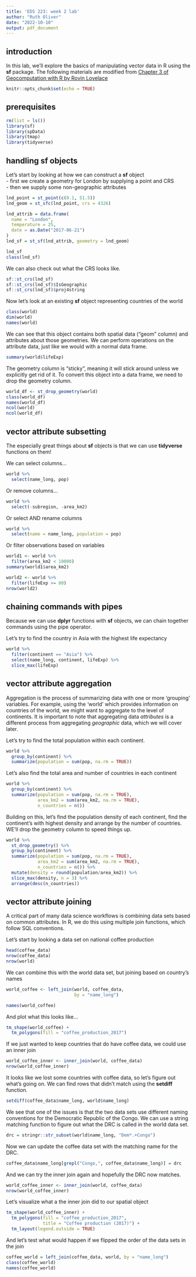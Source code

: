 ```yaml
---
title: 'EDS 223: week 2 lab'
author: "Ruth Oliver"
date: "2022-10-10"
output: pdf_document
---
```


## introduction
In this lab, we'll explore the basics of manipulating vector data in R using the **sf** package.
The following materials are modified from [Chapter 3 of Geocomputation with R by Rovin Lovelace](https://geocompr.robinlovelace.net/attr.html)
```r
knitr::opts_chunk$set(echo = TRUE)
```

## prerequisites

```r
rm(list = ls())
library(sf)
library(spData)
library(tmap)
library(tidyverse)
```

## handling sf objects

Let's start by looking at how we can construct a **sf** object  
-   first we create a geometry for London by supplying a point and CRS  
-   then we supply some non-geographic attributes

```r
lnd_point = st_point(c(0.1, 51.5))
lnd_geom = st_sfc(lnd_point, crs = 4326)

lnd_attrib = data.frame(
  name = "London",
  temperature = 25,
  date = as.Date("2017-06-21")
)
lnd_sf = st_sf(lnd_attrib, geometry = lnd_geom)

lnd_sf
class(lnd_sf)
```

We can also check out what the CRS looks like.
```r
sf::st_crs(lnd_sf)
sf::st_crs(lnd_sf)$IsGeographic
sf::st_crs(lnd_sf)$proj4string
```

Now let's look at an existing **sf** object representing countries of the world

```r
class(world)
dim(world)
names(world)
```

We can see that this object contains both spatial data ("geom" column) and attributes about those geometries. We can perform operations on the attribute data, just like we would with a normal data frame.

```r
summary(world$lifeExp)
```

The geometry column is "sticky", meaning it will stick around unless we explicitly get rid of it. To convert this object into a data frame, we need to drop the geometry column.

```r
world_df <- st_drop_geometry(world)
class(world_df)
names(world_df)
ncol(world)
ncol(world_df)
```

## vector attribute subsetting
The especially great things about **sf** objects is that we can use **tidyverse** functions on them!

We can select columns...
```r
world %>%
  select(name_long, pop)
```

Or remove columns...
```r
world %>%
  select(-subregion, -area_km2)
```

Or select AND rename columns
```r
world %>%
  select(name = name_long, population = pop)
```

Or filter observations based on variables
```r
world1 <- world %>%
  filter(area_km2 < 10000)
summary(world1$area_km2)

world2 <- world %>%
  filter(lifeExp >= 80)
nrow(world2)
```

## chaining commands with pipes
Because we can use **dplyr** functions with **sf** objects, we can chain together commands using the pipe operator.

Let's try to find the country in Asia with the highest life expectancy
```r
world %>%
  filter(continent == "Asia") %>%
  select(name_long, continent, lifeExp) %>%
  slice_max(lifeExp)
```

## vector attribute aggregation
Aggregation is the process of summarizing data with one or more 'grouping' variables. For example, using the 'world' which provides information on countries of the world, we might want to aggregate to the level of continents. It is important to note that aggregating data *attributes* is a different process from aggregating *geographic* data, which we will cover later.

Let's try to find the total population within each continent.
```r
world %>%
  group_by(continent) %>%
  summarize(population = sum(pop, na.rm = TRUE))

```

Let's also find the total area and number of countries in each continent
```r
world %>%
  group_by(continent) %>%
  summarize(population = sum(pop, na.rm = TRUE),
            area_km2 = sum(area_km2, na.rm = TRUE),
            n_countries = n())
```

Building on this, let's find the population density of each continent, find the continent's with highest density and arrange by the number of countries. WE'll drop the geometry column to speed things up.
```r
world %>%
  st_drop_geometry() %>%
  group_by(continent) %>%
  summarize(population = sum(pop, na.rm = TRUE),
            area_km2 = sum(area_km2, na.rm = TRUE),
            n_countries = n()) %>%
  mutate(density = round(population/area_km2)) %>%
  slice_max(density, n = 3) %>%
  arrange(desc(n_countries))
```


## vector attribute joining
A critical part of many data science workflows is combining data sets based on common attributes. In R, we do this using multiple join functions, which follow SQL conventions.  

Let's start by looking a data set on national coffee production
```r
head(coffee_data)
nrow(coffee_data)
nrow(world)
```

We can combine this with the world data set, but joining based on country's names
```r
world_coffee <- left_join(world, coffee_data,
                          by = "name_long")

names(world_coffee)
```

And plot what this looks like...
```r
tm_shape(world_coffee) +
  tm_polygons(fill = "coffee_production_2017")
```

If we just wanted to keep countries that do have coffee data, we could use an inner join
```r
world_coffee_inner <- inner_join(world, coffee_data)
nrow(world_coffee_inner)
```

It looks like we lost some countries with coffee data, so let's figure out what's going on. We can find rows that didn't match using the **setdiff** function.
```r
setdiff(coffee_data$name_long, world$name_long)
```

We see that one of the issues is that the two data sets use different naming conventions for the Democratic Republic of the Congo. We can use a string matching function to figure out what the DRC is called in the world data set.
```r
drc = stringr::str_subset(world$name_long, "Dem*.+Congo")
```

Now we can update the coffee data set with the matching name for the DRC.
```r
coffee_data$name_long[grepl("Congo,", coffee_data$name_long)] = drc
```

And we can try the inner join again and hopefully the DRC now matches.
```r
world_coffee_inner <- inner_join(world, coffee_data)
nrow(world_coffee_inner)
```

Let's visualize what a the inner join did to our spatial object
```r
tm_shape(world_coffee_inner) +
  tm_polygons(fill = "coffee_production_2017",
              title = "Coffee production (2017)") +
  tm_layout(legend.outside = TRUE)

```

And let's test what would happen if we flipped the order of the data sets in the join
```r
coffee_world = left_join(coffee_data, world, by = "name_long")
class(coffee_world)
names(coffee_world)
```

